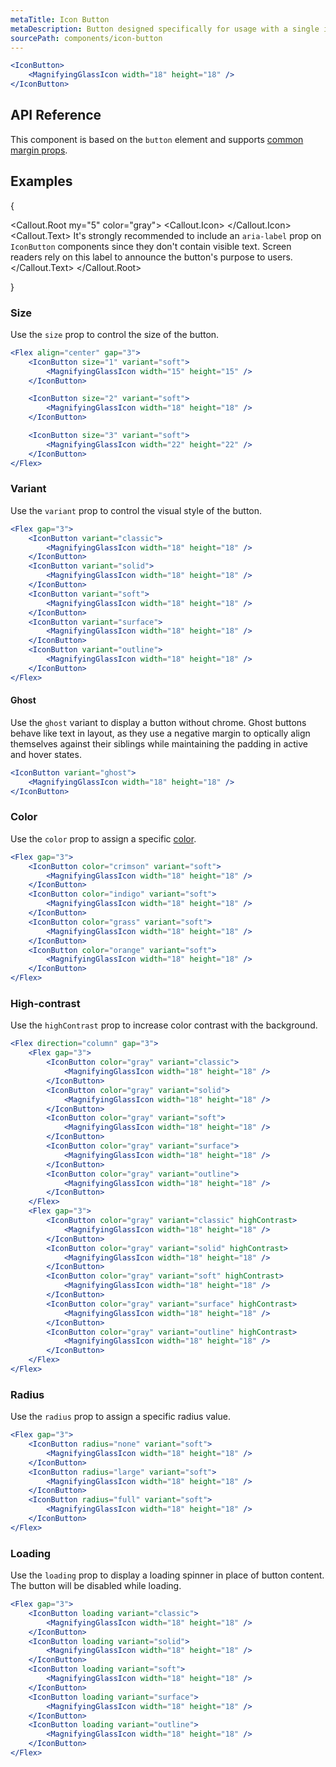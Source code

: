 ```yaml
---
metaTitle: Icon Button
metaDescription: Button designed specifically for usage with a single icon.
sourcePath: components/icon-button
---
```


```jsx live=true
<IconButton>
	<MagnifyingGlassIcon width="18" height="18" />
</IconButton>
```

## API Reference

This component is based on the `button` element and supports [common margin props](/themes/docs/overview/layout#margin-props).

<ThemesPropsTable defs="iconButtonPropDefs" />

## Examples

{

<Callout.Root my="5" color="gray">
  <Callout.Icon>
    <InfoCircledIcon />
  </Callout.Icon>
  <Callout.Text>
    It's strongly recommended to include
    an <Code>aria-label</Code> prop on <Code>IconButton</Code> components since
    they don't contain visible text.
    Screen readers rely on this label to announce the button's purpose to users.
  </Callout.Text>
</Callout.Root>

}

### Size

Use the `size` prop to control the size of the button.

```jsx live=true
<Flex align="center" gap="3">
	<IconButton size="1" variant="soft">
		<MagnifyingGlassIcon width="15" height="15" />
	</IconButton>

	<IconButton size="2" variant="soft">
		<MagnifyingGlassIcon width="18" height="18" />
	</IconButton>

	<IconButton size="3" variant="soft">
		<MagnifyingGlassIcon width="22" height="22" />
	</IconButton>
</Flex>
```

### Variant

Use the `variant` prop to control the visual style of the button.

```jsx live=true
<Flex gap="3">
	<IconButton variant="classic">
		<MagnifyingGlassIcon width="18" height="18" />
	</IconButton>
	<IconButton variant="solid">
		<MagnifyingGlassIcon width="18" height="18" />
	</IconButton>
	<IconButton variant="soft">
		<MagnifyingGlassIcon width="18" height="18" />
	</IconButton>
	<IconButton variant="surface">
		<MagnifyingGlassIcon width="18" height="18" />
	</IconButton>
	<IconButton variant="outline">
		<MagnifyingGlassIcon width="18" height="18" />
	</IconButton>
</Flex>
```

#### Ghost

Use the `ghost` variant to display a button without chrome. Ghost buttons behave like text in layout, as they use a negative margin to optically align themselves against their siblings while maintaining the padding in active and hover states.

```jsx live=true
<IconButton variant="ghost">
	<MagnifyingGlassIcon width="18" height="18" />
</IconButton>
```

### Color

Use the `color` prop to assign a specific [color](/themes/docs/theme/color).

```jsx live=true
<Flex gap="3">
	<IconButton color="crimson" variant="soft">
		<MagnifyingGlassIcon width="18" height="18" />
	</IconButton>
	<IconButton color="indigo" variant="soft">
		<MagnifyingGlassIcon width="18" height="18" />
	</IconButton>
	<IconButton color="grass" variant="soft">
		<MagnifyingGlassIcon width="18" height="18" />
	</IconButton>
	<IconButton color="orange" variant="soft">
		<MagnifyingGlassIcon width="18" height="18" />
	</IconButton>
</Flex>
```

### High-contrast

Use the `highContrast` prop to increase color contrast with the background.

```jsx live=true
<Flex direction="column" gap="3">
	<Flex gap="3">
		<IconButton color="gray" variant="classic">
			<MagnifyingGlassIcon width="18" height="18" />
		</IconButton>
		<IconButton color="gray" variant="solid">
			<MagnifyingGlassIcon width="18" height="18" />
		</IconButton>
		<IconButton color="gray" variant="soft">
			<MagnifyingGlassIcon width="18" height="18" />
		</IconButton>
		<IconButton color="gray" variant="surface">
			<MagnifyingGlassIcon width="18" height="18" />
		</IconButton>
		<IconButton color="gray" variant="outline">
			<MagnifyingGlassIcon width="18" height="18" />
		</IconButton>
	</Flex>
	<Flex gap="3">
		<IconButton color="gray" variant="classic" highContrast>
			<MagnifyingGlassIcon width="18" height="18" />
		</IconButton>
		<IconButton color="gray" variant="solid" highContrast>
			<MagnifyingGlassIcon width="18" height="18" />
		</IconButton>
		<IconButton color="gray" variant="soft" highContrast>
			<MagnifyingGlassIcon width="18" height="18" />
		</IconButton>
		<IconButton color="gray" variant="surface" highContrast>
			<MagnifyingGlassIcon width="18" height="18" />
		</IconButton>
		<IconButton color="gray" variant="outline" highContrast>
			<MagnifyingGlassIcon width="18" height="18" />
		</IconButton>
	</Flex>
</Flex>
```

### Radius

Use the `radius` prop to assign a specific radius value.

```jsx live=true
<Flex gap="3">
	<IconButton radius="none" variant="soft">
		<MagnifyingGlassIcon width="18" height="18" />
	</IconButton>
	<IconButton radius="large" variant="soft">
		<MagnifyingGlassIcon width="18" height="18" />
	</IconButton>
	<IconButton radius="full" variant="soft">
		<MagnifyingGlassIcon width="18" height="18" />
	</IconButton>
</Flex>
```

### Loading

Use the `loading` prop to display a loading spinner in place of button content. The button will be disabled while loading.

```jsx live=true scroll=true
<Flex gap="3">
	<IconButton loading variant="classic">
		<MagnifyingGlassIcon width="18" height="18" />
	</IconButton>
	<IconButton loading variant="solid">
		<MagnifyingGlassIcon width="18" height="18" />
	</IconButton>
	<IconButton loading variant="soft">
		<MagnifyingGlassIcon width="18" height="18" />
	</IconButton>
	<IconButton loading variant="surface">
		<MagnifyingGlassIcon width="18" height="18" />
	</IconButton>
	<IconButton loading variant="outline">
		<MagnifyingGlassIcon width="18" height="18" />
	</IconButton>
</Flex>
```
